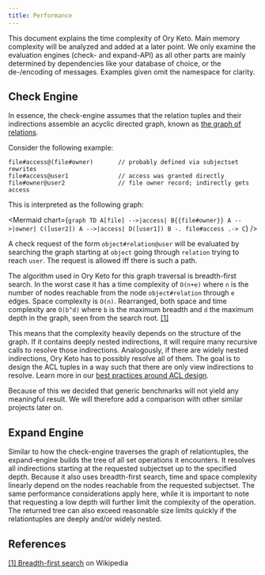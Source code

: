 ```yaml
---
title: Performance
---
```



This document explains the time complexity of Ory Keto. Main memory complexity
will be analyzed and added at a later point. We only examine the evaluation
engines (check- and expand-API) as all other parts are mainly determined by
dependencies like your database of choice, or the de-/encoding of messages.
Examples given omit the namespace for clarity.

## Check Engine

In essence, the check-engine assumes that the relation tuples and their
indirections assemble an acyclic directed graph, known as
[the graph of relations](concepts/graph-of-relations).

Consider the following example:

```keto-relation-tuples
file#access@(file#owner)       // probably defined via subjectset rewrites
file#access@user1              // access was granted directly
file#owner@user2               // file owner record; indirectly gets access
```

This is interpreted as the following graph:

<Mermaid
  chart={`
graph TD
    A[file] -->|access| B{{file#owner}}
    A -->|owner| C([user2])
    A -->|access| D([user1])
    B -. file#access .-> C
`}
/>

A check request of the form `object#relation@user` will be evaluated by
searching the graph starting at `object` going through `relation` trying to
reach `user`. The request is allowed iff there is such a path.

The algorithm used in Ory Keto for this graph traversal is breadth-first search.
In the worst case it has a time complexity of `O(n+e)` where `n` is the number
of nodes reachable from the node `object#relation` through `e` edges. Space
complexity is `O(n)`. Rearranged, both space and time complexity are `O(b^d)`
where `b` is the maximum breadth and `d` the maximum depth in the graph, seen
from the search root. [[1]](#references)

This means that the complexity heavily depends on the structure of the graph. If
it contains deeply nested indirections, it will require many recursive calls to
resolve those indirections. Analogously, if there are widely nested
indirections, Ory Keto has to possibly resolve all of them. The goal is to
design the ACL tuples in a way such that there are only view indirections to
resolve. Learn more in our
[best practices around ACL design](./guides/access-control-list-design-best-practices.mdx).

Because of this we decided that generic benchmarks will not yield any meaningful
result. We will therefore add a comparison with other similar projects later on.

## Expand Engine

Similar to how the check-engine traverses the graph of relationtuples, the
expand-engine builds the tree of all set operations it encounters. It resolves
all indirections starting at the requested subjectset up to the specified depth.
Because it also uses breadth-first search, time and space complexity linearly
depend on the nodes reachable from the requested subjectset. The same
performance considerations apply here, while it is important to note that
requesting a low depth will further limit the complexity of the operation. The
returned tree can also exceed reasonable size limits quickly if the
relationtuples are deeply and/or widely nested.

## References

[[1] Breadth-first search](https://en.wikipedia.org/wiki/Breadth-first_search)
on Wikipedia
